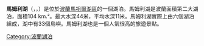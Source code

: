 '''馬姆利湖'''（{{Lang-pl|Mamry}}，{{Lang-de|Mauersee}}，{{Lang-lt|Mauras}}）是位於[[波蘭|波蘭]][[馬祖爾湖區|馬祖爾湖區]]的一個湖泊。馬姆利湖是波蘭面積第二大湖泊，面積104 km.²。最大水深44米，平均水深11米。馬姆利湖實際上由六個湖泊組成，湖中有33個島嶼。馬姆利湖也是一個人氣很高的旅遊景點。
{{Commons category|Lake Mamry}}
[[Category:波蘭湖泊|Category:波蘭湖泊]]